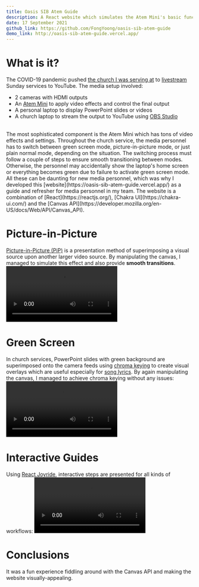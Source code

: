 ---
title: Oasis SIB Atem Guide
description: A React website which simulates the Atem Mini's basic functionalities
date: 17 September 2021
github_link: https://github.com/FongYoong/oasis-sib-atem-guide
demo_link: http://oasis-sib-atem-guide.vercel.app/
---

# What is it?
The COVID-19 pandemic pushed [the church I was serving at](https://www.facebook.com/theoasissibs2/) to [livestream](https://www.youtube.com/c/TheOasisSIB) Sunday services to YouTube.
The media setup involved:
* 2 cameras with HDMI outputs
* An [Atem Mini](https://www.blackmagicdesign.com/products/atemmini) to apply video effects and control the final output
* A personal laptop to display PowerPoint slides or videos
* A church laptop to stream the output to YouTube using [OBS Studio](https://obsproject.com/)

<br />
<ParagraphIndent />The most sophisticated component is the Atem Mini which has tons of video effects and settings.
Throughout the church service, the media personnel has to switch between green screen mode, picture-in-picture mode, or just plain normal mode, depending on the situation.
The switching process must follow a couple of steps to ensure smooth transitioning between modes.
Otherwise, the personnel may accidentally show the laptop's home screen or everything becomes green due to failure to activate green screen mode.
<br />
<ParagraphIndent />All these can be daunting for new media personnel, which was why I developed this [website](https://oasis-sib-atem-guide.vercel.app/) as a guide and refresher for media personnel in my team.
The website is a combination of [React](https://reactjs.org/), [Chakra UI](https://chakra-ui.com/) and the [Canvas API](https://developer.mozilla.org/en-US/docs/Web/API/Canvas_API).

# Picture-in-Picture
[Picture-in-Picture (PiP)](https://en.wikipedia.org/wiki/Picture-in-picture) is a presentation method of superimposing a visual source upon another larger video source.
By manipulating the canvas, I managed to simulate this effect and also provide **smooth transitions**.
<Video src="/projects/oasis_sib_atem_guide/pip.mp4" />

# Green Screen
In church services, PowerPoint slides with green background are superimposed onto the camera feeds using [chroma keying](https://en.wikipedia.org/wiki/Chroma_key) to create visual overlays which are useful especially for [song lyrics](http://localhost:3000/projects/oasis_sib_worship).
By again manipulating the canvas, I managed to achieve chroma keying without any issues:
<Video src="/projects/oasis_sib_atem_guide/green_screen.mp4" />

# Interactive Guides
Using [React Joyride](https://github.com/gilbarbara/react-joyride), interactive steps are presented for all kinds of workflows:
<Video src="/projects/oasis_sib_atem_guide/tour.mp4" />

# Conclusions
It was a fun experience fiddling around with the Canvas API and making the website visually-appealing.